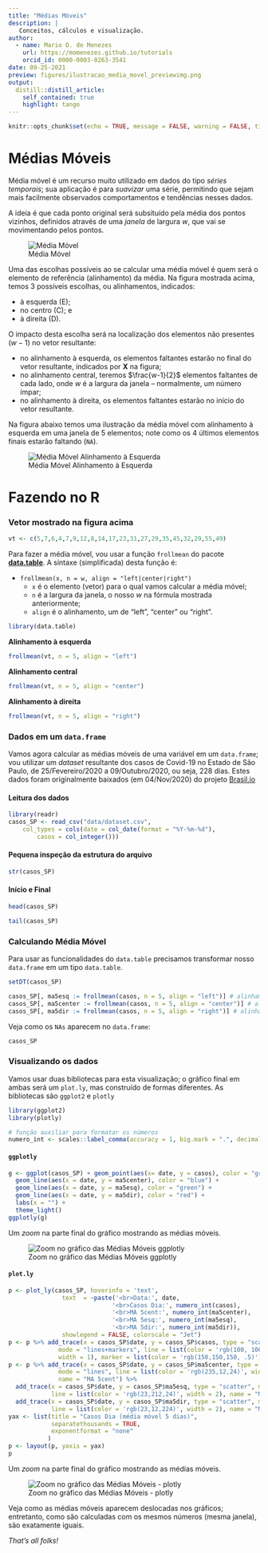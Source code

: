 ```yaml
---
title: "Médias Móveis"
description: |
   Conceitos, cálculos e visualização.
author:
  - name: Mario O. de Menezes
    url: https://momenezes.github.io/tutorials
    orcid_id: 0000-0003-0263-3541
date: 09-25-2021
preview: figures/ilustracao_media_movel_previewimg.png
output:
  distill::distill_article:
    self_contained: true
    highlight: tango
---
```




```r
knitr::opts_chunk$set(echo = TRUE, message = FALSE, warning = FALSE, tidy = TRUE, R.options = list(width = 60))
```

# Médias Móveis

Média móvel é um recurso muito utilizado em dados do tipo *séries temporais*; sua aplicação é para _suavizar_ uma série, permitindo que sejam mais facilmente observados comportamentos e tendências nesses dados.

A ideia é que cada ponto original será subsituído pela média dos pontos vizinhos, definidos através de uma _janela_ de largura $w$, que vai se movimentando pelos pontos. 

![Média Móvel](figures/ilustracao_media_movel.png)

Uma das escolhas possíveis ao se calcular uma média móvel é quem será o elemento de referência (alinhamento) da média. Na figura mostrada acima, temos 3 possíveis escolhas, ou alinhamentos, indicados:

- à esquerda (E);
- no centro (C); e
- à direita (D).

O impacto desta escolha será na localização dos elementos não presentes ($w-1$) no vetor resultante:

- no alinhamento à esquerda, os elementos faltantes estarão no final do vetor resultante, indicados por **X** na figura;
- no alinhamento central, teremos $\frac{w-1}{2}$ elementos faltantes de cada lado, onde $w$ é a largura da janela -- normalmente, um número ímpar;
- no alinhamento à direita, os elementos faltantes estarão no início do vetor resultante.

Na figura abaixo temos uma ilustração da média móvel com alinhamento à esquerda em uma janela de 5 elementos; note como os 4 últimos elementos finais estarão faltando (`NA`).

![Média Móvel Alinhamento à Esquerda](figures/ilustracao_media_movel_esq.png)

# Fazendo no **R**

### Vetor mostrado na figura acima

```r
vt <- c(5,7,6,4,7,9,12,8,14,17,23,31,27,29,35,45,32,29,55,49)
```

Para fazer a média móvel, vou usar a função `frollmean` do pacote [**data.table**](https://cran.r-project.org/web/packages/data.table/index.html). A síntaxe (simplificada) desta função é:

- `frollmean(x, n = w, align = "left|center|right")`
    * `x` é o elemento (vetor) para o qual vamos calcular a média móvel;
    * `n` é a largura da janela, o nosso $w$ na fórmula mostrada anteriormente;
    * `align` é o alinhamento, um de "left", "center" ou "right".

```r
library(data.table)
```

**Alinhamento à esquerda**

```r
frollmean(vt, n = 5, align = "left")
```

**Alinhamento central**

```r
frollmean(vt, n = 5, align = "center")
```

**Alinhamento à direita**

```r
frollmean(vt, n = 5, align = "right")
```

### Dados em um `data.frame`

Vamos agora calcular as médias móveis de uma variável em um `data.frame`; vou utilizar um _dataset_ resultante dos casos de Covid-19 no Estado de São Paulo, de 25/Fevereiro/2020 a 09/Outubro/2020, ou seja, 228 dias. Estes dados foram originalmente baixados (em 04/Nov/2020) do projeto [Brasil.io](https://brasil.io/)

#### Leitura dos dados
```r
library(readr)
casos_SP <- read_csv("data/dataset.csv", 
    col_types = cols(date = col_date(format = "%Y-%m-%d"), 
        casos = col_integer()))
```

#### Pequena inspeção da estrutura do arquivo

```r
str(casos_SP)
```

#### Início e Final

```r
head(casos_SP)
```


```r
tail(casos_SP)
```


### Calculando Média Móvel

Para usar as funcionalidades do `data.table` precisamos transformar nosso `data.frame` em um tipo `data.table`.

```r
setDT(casos_SP)
```

```r
casos_SP[, ma5esq := frollmean(casos, n = 5, align = "left")] # alinhamento à esquerda
casos_SP[, ma5center := frollmean(casos, n = 5, align = "center")] # alinhamento central
casos_SP[, ma5dir := frollmean(casos, n = 5, align = "right")] # alinhamento à direita
```

Veja como os `NAs` aparecem no `data.frame`:

```r
casos_SP
```

### Visualizando os dados

Vamos usar duas bibliotecas para esta visualização; o gráfico final em ambas será um `plot.ly`, mas construído de formas diferentes. As bibliotecas são `ggplot2` e `plotly`


```r
library(ggplot2)
library(plotly)
```

```r
# função auxiliar para formatar os números
numero_int <- scales::label_comma(accuracy = 1, big.mark = ".", decimal.mark = ",")
```


#### `ggplotly`

```r
g <- ggplot(casos_SP) + geom_point(aes(x= date, y = casos), color = "gray") + 
  geom_line(aes(x = date, y = ma5center), color = "blue") +
  geom_line(aes(x = date, y = ma5esq), color = "green") +
  geom_line(aes(x = date, y = ma5dir), color = "red") +
  labs(x = "") +
  theme_light()
ggplotly(g)
```

Um _zoom_ na parte final do gráfico mostrando as médias móveis.

![Zoom no gráfico das Médias Móveis ggplotly](figures/zoom_ggplotly_medmovs.png)


#### `plot.ly`

```r
p <- plot_ly(casos_SP, hoverinfo = 'text', 
               text  = ~paste('<br>Data:', date,
                             '<br>Casos Dia:', numero_int(casos),
                             '<br>MA 5cent:', numero_int(ma5center),
                             '<br>MA 5esq:', numero_int(ma5esq),
                             '<br>MA 5dir:', numero_int(ma5dir)),  
               showlegend = FALSE, colorscale = "Jet")
p <- p %>% add_trace(x = casos_SP$date, y = casos_SP$casos, type = "scatter", 
              mode = "lines+markers", line = list(color = 'rgb(100, 100, 100)', 
              width = 1), marker = list(color = 'rgb(150,150,150, .5)'), name = "Casos")
p <- p %>% add_trace(x = casos_SP$date, y = casos_SP$ma5center, type = "scatter", 
              mode = "lines", line = list(color = 'rgb(235,12,24)', width = 2), 
              name = "MA 5cent") %>% 
  add_trace(x = casos_SP$date, y = casos_SP$ma5esq, type = "scatter", mode = "lines", 
            line = list(color = 'rgb(23,212,24)', width = 2), name = "MA 5esq") %>% 
  add_trace(x = casos_SP$date, y = casos_SP$ma5dir, type = "scatter", mode = "lines", 
            line = list(color = 'rgb(23,12,224)', width = 2), name = "MA 5dir") 
yax <- list(title = "Casos Dia (média móvel 5 dias)",
            separatethousands = TRUE,
            exponentformat = "none"
           )
p <- layout(p, yaxis = yax)
p
```

Um _zoom_ na parte final do gráfico mostrando as médias móveis.

![Zoom no gráfico das Médias Móveis - plotly](figures/zoom_plotly_medmovs.png)



Veja como as médias móveis aparecem deslocadas nos gráficos; entretanto, como são calculadas com os mesmos números (mesma janela), são exatamente iguais. 

_That's all folks!_




